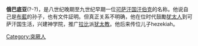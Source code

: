 {{unreferenced|time=2010-06-03T02:03:44+00:00}}
'''俄巴底亚'''(?-?)，是八世纪晚期至九世纪早期一位[[可萨汗国|可萨汗国]][[汗伯克|汗伯克]]的名称。他说自己是[[布藍|布藍]]的孙子，也有文件証明。但真正关系不明确，他在位时代鼓勵[[犹太人|犹太人]]到可萨汗国生活，兴建神学院，推广[[拉比|拉比]]派[[犹太教|犹太教]]。他后来传位儿子hezekiah。

[[Category:突厥人|Category:突厥人]]